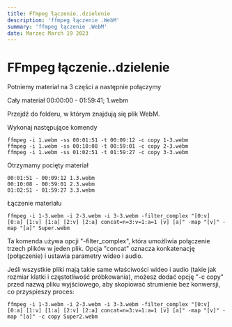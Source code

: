 ```yaml
---
title: Ffmpeg łączenie..dzielenie
description: 'ffmpeg łączenie .WebM'
summary: 'ffmpeg łączenie .WebM'
date: Marzec March 19 2023
---
```


# FFmpeg łączenie..dzielenie

Potniemy materiał na 3 części a następnie połączymy

Cały materiał 00:00:00 - 01:59:41; 1.webm

Przejdź do folderu, w którym znajdują się plik WebM.

Wykonaj następujące komendy

```
ffmpeg -i 1.webm -ss 00:01:51 -t 00:09:12 -c copy 1-3.webm
ffmpeg -i 1.webm -ss 00:10:08 -t 00:59:01 -c copy 2-3.webm
ffmpeg -i 1.webm -ss 01:02:51 -t 01:59:27 -c copy 3-3.webm
```

Otrzymamy pocięty materiał

```
00:01:51 - 00:09:12 1.3.webm
00:10:08 - 00:59:01 2.3.webm
01:02:51 - 01:59:27 3.3.webm
```

Łączenie materiału

```
ffmpeg -i 1-3.webm -i 2-3.webm -i 3-3.webm -filter_complex "[0:v] [0:a] [1:v] [1:a] [2:v] [2:a] concat=n=3:v=1:a=1 [v] [a]" -map "[v]" -map "[a]" Super.webm
```

Ta komenda używa opcji "-filter_complex", która umożliwia połączenie trzech plików w jeden plik. Opcja "concat" oznacza konkatenację (połączenie) i ustawia parametry wideo i audio.

Jeśli wszystkie pliki mają takie same właściwości wideo i audio (takie jak rozmiar klatki i częstotliwość próbkowania), możesz dodać opcję "-c copy" przed nazwą pliku wyjściowego, aby skopiować strumienie bez konwersji, co przyspieszy proces:

```
ffmpeg -i 1-3.webm -i 2-3.webm -i 3-3.webm -filter_complex "[0:v] [0:a] [1:v] [1:a] [2:v] [2:a] concat=n=3:v=1:a=1 [v] [a]" -map "[v]" -map "[a]" -c copy Super2.webm
```
